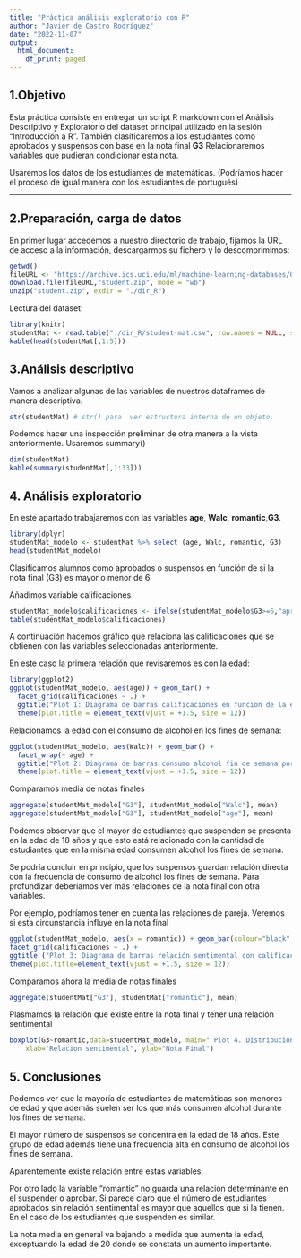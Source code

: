 ---
title: "Práctica análisis exploratorio con R"
author: "Javier de Castro Rodríguez"
date: "2022-11-07"
output:
  html_document:
    df_print: paged
---

## 1.Objetivo

Esta práctica consiste en entregar un script R markdown con el Análisis Descriptivo y Exploratorio del dataset principal utilizado en la sesión "Introducción a R". También clasificaremos a los estudiantes como aprobados y suspensos con base en la nota final __G3__
Relacionaremos variables que pudieran condicionar esta nota.  

Usaremos los datos de los estudiantes de matemáticas. (Podríamos hacer el proceso de igual manera con los estudiantes de portugués)


---
## 2.Preparación, carga de datos

En primer lugar accedemos a nuestro directorio de trabajo, fijamos la URL de acceso a la información, descargarmos su fichero y lo descomprimimos:


```{r dir_R, echo=TRUE, results='asis', message=FALSE, warning=FALSE, error=FALSE}
getwd()
fileURL <- "https://archive.ics.uci.edu/ml/machine-learning-databases/00320/student.zip"
download.file(fileURL,"student.zip", mode = "wb")
unzip("student.zip", exdir = "./dir_R")
```
Lectura del dataset:

```{r readtable, echo=TRUE, results='asis', message=FALSE, warning=FALSE, error=TRUE}
library(knitr)
studentMat <- read.table("./dir_R/student-mat.csv", row.names = NULL, sep = ";", header = TRUE)
kable(head(studentMat[,1:5]))
```

## 3.Análisis descriptivo

Vamos a  analizar algunas de las variables de nuestros dataframes de manera descriptiva.

```{r}
str(studentMat) # str() para  ver estructura interna de un objeto. 
```

Podemos hacer una inspección preliminar de otra manera a la vista anteriormente. Usaremos summary()

```{r dimatrib, echo=TRUE, results='asis', message=FALSE, warning=FALSE, error=FALSE}

dim(studentMat)
kable(summary(studentMat[,1:33]))

```

## 4. Análisis exploratorio

En este apartado trabajaremos con las variables __age__, __Walc__, __romantic__,__G3__.

```{r}

library(dplyr)
studentMat_modelo <- studentMat %>% select (age, Walc, romantic, G3)
head(studentMat_modelo)
```



Clasificamos alumnos como aprobados o suspensos en función de si la nota final (G3) es mayor o menor de 6.

Añadimos variable calificaciones

```{r}

studentMat_modelo$calificaciones <- ifelse(studentMat_modelo$G3>=6,"aprobado","suspenso")
table(studentMat_modelo$calificaciones)

```


A continuación hacemos gráfico que relaciona las calificaciones que se obtienen con las variables seleccionadas anteriormente. 

En este caso la primera relación que revisaremos es con la edad:

```{r }
library(ggplot2)
ggplot(studentMat_modelo, aes(age)) + geom_bar() + 
  facet_grid(calificaciones ~ .) + 
  ggtitle("Plot 1: Diagrama de barras calificaciones en funcion de la edad") + 
  theme(plot.title = element_text(vjust = +1.5, size = 12))
```

Relacionamos la edad con el consumo de alcohol en los fines de semana:

```{r}

ggplot(studentMat_modelo, aes(Walc)) + geom_bar() + 
  facet_wrap(~ age) + 
  ggtitle("Plot 2: Diagrama de barras consumo alcohol fin de semana por edad") + 
  theme(plot.title = element_text(vjust = +1.5, size = 12))
```
Comparamos media de notas finales

```{r}
aggregate(studentMat_modelo["G3"], studentMat_modelo["Walc"], mean)
aggregate(studentMat_modelo["G3"], studentMat_modelo["age"], mean)
```

Podemos observar que el mayor de estudiantes que suspenden se presenta en la edad de 18 años y que esto está relacionado con la cantidad de estudiantes que en la misma edad consumen alcohol los fines de semana.

Se podría concluir en principio, que los suspensos guardan relación directa con la frecuencia de consumo de alcohol los fines de semana. Para profundizar deberíamos ver más relaciones de la nota final con otra variables. 

Por ejemplo, podríamos tener en cuenta las relaciones de pareja. Veremos si esta circunstancia influye en la nota final



```{r}
ggplot(studentMat_modelo, aes(x = romantic)) + geom_bar(colour="black", alpha=.5, stat="count") +
facet_grid(calificaciones ~ .) +
ggtitle ("Plot 3: Diagrama de barras relación sentimental con calificaciones ") +
theme(plot.title=element_text(vjust = +1.5, size = 12))


```

Comparamos ahora la media de notas finales

```{r}
aggregate(studentMat["G3"], studentMat["romantic"], mean)

```

Plasmamos la relación que existe entre la nota final y tener una relación sentimental

```{r}
boxplot(G3~romantic,data=studentMat_modelo, main=" Plot 4. Distribucion de la nota final", col=(c("black","grey")),
  	xlab="Relacion sentimental", ylab="Nota Final")

```


## 5. Conclusiones

Podemos ver que la mayoría de estudiantes de matemáticas son menores de edad y que además suelen ser los que más consumen alcohol durante los fines de semana.

El mayor número de suspensos se concentra en la edad de 18 años. Este grupo de edad además tiene una frecuencia alta en consumo de alcohol los fines de semana.

Aparentemente existe relación entre estas variables.

Por otro lado la variable "romantic" no guarda una relación determinante en el suspender o aprobar. Si parece claro que el número de estudiantes aprobados sin relación sentimental es mayor que aquellos que si la tienen. En el caso de los estudiantes que suspenden es similar.

La nota media en general va bajando a medida que aumenta la edad, exceptuando la edad de 20 donde se constata un aumento importante.





